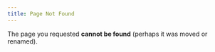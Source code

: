```yaml
---
title: Page Not Found
---
```


The page you requested **cannot be found** (perhaps it was moved or renamed).